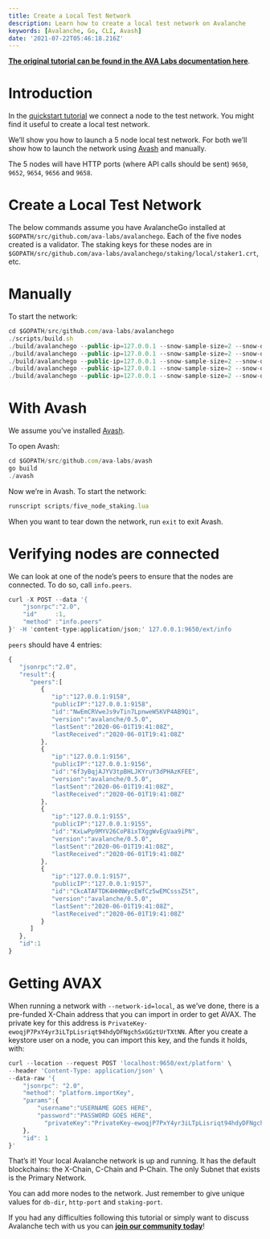 ```yaml
---
title: Create a Local Test Network
description: Learn how to create a local test network on Avalanche
keywords: [Avalanche, Go, CLI, Avash]
date: '2021-07-22T05:46:18.216Z'
---
```


[**The original tutorial can be found in the AVA Labs documentation here**](https://docs.avax.network/build/tutorials/platform/create-a-local-test-network).

# Introduction

In the [quickstart tutorial](https://docs.avax.network/learn/getting-started) we connect a node to the test network. You might find it useful to create a local test network.

We’ll show you how to launch a 5 node local test network. For both we’ll show how to launch the network using [Avash](https://docs.avax.network/build/tools/avash) and manually.

The 5 nodes will have HTTP ports (where API calls should be sent) `9650`, `9652`, `9654`, `9656` and `9658`.

# Create a Local Test Network

The below commands assume you have AvalancheGo installed at `$GOPATH/src/github.com/ava-labs/avalanchego`. Each of the five nodes created is a validator. The staking keys for these nodes are in `$GOPATH/src/github.com/ava-labs/avalanchego/staking/local/staker1.crt`, etc.

# Manually

To start the network:

```javascript
cd $GOPATH/src/github.com/ava-labs/avalanchego
./scripts/build.sh
./build/avalanchego --public-ip=127.0.0.1 --snow-sample-size=2 --snow-quorum-size=2 --http-port=9650 --staking-port=9651 --db-dir=db/node1 --staking-enabled=true --network-id=local --bootstrap-ips= --staking-tls-cert-file=$(pwd)/staking/local/staker1.crt --staking-tls-key-file=$(pwd)/staking/local/staker1.key
./build/avalanchego --public-ip=127.0.0.1 --snow-sample-size=2 --snow-quorum-size=2 --http-port=9652 --staking-port=9653 --db-dir=db/node2 --staking-enabled=true --network-id=local --bootstrap-ips=127.0.0.1:9651 --bootstrap-ids=NodeID-7Xhw2mDxuDS44j42TCB6U5579esbSt3Lg --staking-tls-cert-file=$(pwd)/staking/local/staker2.crt --staking-tls-key-file=$(pwd)/staking/local/staker2.key
./build/avalanchego --public-ip=127.0.0.1 --snow-sample-size=2 --snow-quorum-size=2 --http-port=9654 --staking-port=9655 --db-dir=db/node3 --staking-enabled=true --network-id=local --bootstrap-ips=127.0.0.1:9651 --bootstrap-ids=NodeID-7Xhw2mDxuDS44j42TCB6U5579esbSt3Lg --staking-tls-cert-file=$(pwd)/staking/local/staker3.crt --staking-tls-key-file=$(pwd)/staking/local/staker3.key
./build/avalanchego --public-ip=127.0.0.1 --snow-sample-size=2 --snow-quorum-size=2 --http-port=9656 --staking-port=9657 --db-dir=db/node4 --staking-enabled=true --network-id=local --bootstrap-ips=127.0.0.1:9651 --bootstrap-ids=NodeID-7Xhw2mDxuDS44j42TCB6U5579esbSt3Lg --staking-tls-cert-file=$(pwd)/staking/local/staker4.crt --staking-tls-key-file=$(pwd)/staking/local/staker4.key
./build/avalanchego --public-ip=127.0.0.1 --snow-sample-size=2 --snow-quorum-size=2 --http-port=9658 --staking-port=9659 --db-dir=db/node5 --staking-enabled=true --network-id=local --bootstrap-ips=127.0.0.1:9651 --bootstrap-ids=NodeID-7Xhw2mDxuDS44j42TCB6U5579esbSt3Lg --staking-tls-cert-file=$(pwd)/staking/local/staker5.crt --staking-tls-key-file=$(pwd)/staking/local/staker5.key
```

# With Avash

We assume you’ve installed [Avash](https://docs.avax.network/build/tools/avash).

To open Avash:

```javascript
cd $GOPATH/src/github.com/ava-labs/avash
go build
./avash
```

Now we’re in Avash. To start the network:

```javascript
runscript scripts/five_node_staking.lua
```

When you want to tear down the network, run `exit` to exit Avash.

# Verifying nodes are connected

We can look at one of the node’s peers to ensure that the nodes are connected. To do so, call `info.peers`.

```javascript
curl -X POST --data '{
    "jsonrpc":"2.0",
    "id"     :1,
    "method" :"info.peers"
}' -H 'content-type:application/json;' 127.0.0.1:9650/ext/info
```

`peers` should have 4 entries:

```javascript
{
   "jsonrpc":"2.0",
   "result":{
      "peers":[
         {
            "ip":"127.0.0.1:9158",
            "publicIP":"127.0.0.1:9158",
            "id":"NwEmCRVweJs9vTin7LpnweWSKVP4AB9Qi",
            "version":"avalanche/0.5.0",
            "lastSent":"2020-06-01T19:41:08Z",
            "lastReceived":"2020-06-01T19:41:08Z"
         },
         {
            "ip":"127.0.0.1:9156",
            "publicIP":"127.0.0.1:9156",
            "id":"6f3yBqjAJYV3tpBHLJKYruY3dPHAzKFEE",
            "version":"avalanche/0.5.0",
            "lastSent":"2020-06-01T19:41:08Z",
            "lastReceived":"2020-06-01T19:41:08Z"
         },
         {
            "ip":"127.0.0.1:9155",
            "publicIP":"127.0.0.1:9155",
            "id":"KxLwPp9MYV26CoP8ixTXggWvEgVaa9iPN",
            "version":"avalanche/0.5.0",
            "lastSent":"2020-06-01T19:41:08Z",
            "lastReceived":"2020-06-01T19:41:08Z"
         },
         {
            "ip":"127.0.0.1:9157",
            "publicIP":"127.0.0.1:9157",
            "id":"CkcATAFTDK4HHNWycEWfCz5wEMCsssZSt",
            "version":"avalanche/0.5.0",
            "lastSent":"2020-06-01T19:41:08Z",
            "lastReceived":"2020-06-01T19:41:08Z"
         }
      ]
   },
   "id":1
}
```

# Getting AVAX

When running a network with `--network-id=local`, as we’ve done, there is a pre-funded X-Chain address that you can import in order to get AVAX. The private key for this address is `PrivateKey-ewoqjP7PxY4yr3iLTpLisriqt94hdyDFNgchSxGGztUrTXtNN`. After you create a keystore user on a node, you can import this key, and the funds it holds, with:

```javascript
curl --location --request POST 'localhost:9650/ext/platform' \
--header 'Content-Type: application/json' \
--data-raw '{
    "jsonrpc": "2.0",
    "method": "platform.importKey",
    "params":{
        "username":"USERNAME GOES HERE",
        "password":"PASSWORD GOES HERE",
          "privateKey":"PrivateKey-ewoqjP7PxY4yr3iLTpLisriqt94hdyDFNgchSxGGztUrTXtNN"
    },
    "id": 1
}'
```

That’s it! Your local Avalanche network is up and running. It has the default blockchains: the X-Chain, C-Chain and P-Chain. The only Subnet that exists is the Primary Network.

You can add more nodes to the network. Just remember to give unique values for `db-dir`, `http-port` and `staking-port`.

If you had any difficulties following this tutorial or simply want to discuss Avalanche tech with us you can [**join our community today**](https://discord.gg/fszyM7K)!
